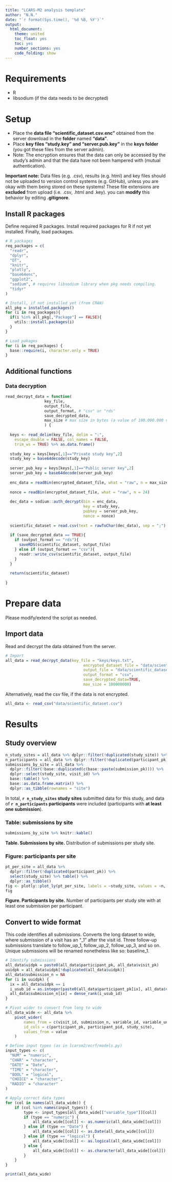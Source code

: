 ```yaml
---
title: "LCARS-M2 analysis template"
author: "N.N."
date: "`r format(Sys.time(), '%d %B, %Y')`"
output:
  html_document:
    theme: united
    toc_float: yes
    toc: yes
    number_sections: yes
    code_folding: show
---
```


# Requirements
* R
* libsodium (if the data needs to be decrypted)


# Setup

* Place the **data file "scientific_dataset.csv.enc"** obtained from the server download in the **folder** named **"data"**.
* Place **key files "study.key" and "server.pub.key"** in the **keys folder** (you got these files from the server admin).
* Note: The encryption ensures that the data can only be accessed by the study's admin and that the data have not been hampered with (mutual authentication).

**Important note:** Data files (e.g. .csv), results (e.g. html) and key files should not be uploaded to version control systems (e.g. GitHub), unless you are okay with them being stored on these systems! These file extensions are **excluded** from upload (i.e. .csv, .html and .key). you can **modify** this behavior by editing **.gitignore**.


## Install R packages

Define required R packages. Install required packages for R if not yet installed. Finally, load packages.

```r
# R packages
req_packages = c(
  "readr",
  "dplyr",
  "DT",
  "knitr",
  "plotly",
  "base64enc",
  "ggplot2",
  "sodium", # requires libsodium library when pkg needs compiling.
  "tidyr"
)

# Install, if not installed yet (from CRAN)
all_pkg = installed.packages()
for (i in req_packages){
  if(i %in% all_pkg[,"Package"] == FALSE){
    utils::install.packages(i)
  }
}

# Load pakages
for (i in req_packages) {
  base::require(i, character.only = TRUE)
}
```


## Additional functions

### Data decryption

```r
read_decrpyt_data = function(
                 key_file,
                 output_file,
                 output_format, # "csv" or "rds"
                 save_decrypted_data,
                 max_size # max size in bytes (a value of 100.000.000 value corresponds to 100 MB, adjust if more is needed!)
                 ) {
  
  keys <- read_delim(key_file, delim = ":", 
    escape_double = FALSE, col_names = FALSE, 
    trim_ws = TRUE) %>% as.data.frame()
  
  study_key = keys[keys[,1]=="Private study key",2]
  study_key = base64decode(study_key)
  
  server_pub_key = keys[keys[,1]=="Public server key",2]
  server_pub_key = base64decode(server_pub_key)
  
  enc_data = readBin(encrypted_dataset_file, what = "raw", n = max_size)[-(1:24)]
  
  nonce = readBin(encrypted_dataset_file, what = "raw", n = 24)
  
  dec_data = sodium::auth_decrypt(bin = enc_data,
                                  key = study_key,
                                  pubkey = server_pub_key,
                                  nonce = nonce)
  
  scientific_dataset = read.csv(text = rawToChar(dec_data), sep = ";") 
  
  if (save_decrypted_data == TRUE){
    if (output_format == "rds"){
      saveRDS(scientific_dataset, output_file)
    } else if (output_format == "csv"){
      readr::write_csv(scientific_dataset, output_file)
    }
  }
  
  return(scientific_dataset)
  
}
```


# Prepare data
Please modify/extend the script as needed.

## Import data

Read and decrypt the data obtained from the server.
```r
# Import
all_data = read_decrpyt_data(key_file = "keys/keys.txt",
                                  encrypted_dataset_file = "data/scientific_dataset.csv.enc",
                                  output_file = "data/scientific_dataset.csv",
                                  output_format = "csv",
                                  save_decrypted_data=TRUE,
                                  max_size = 100000000)
```

Alternatively, read the csv file, if the data is not encrypted.
```r
all_data <- read_csv("data/scientific_dataset.csv")
```


# Results

## Study overview
```r
n_study_sites = all_data %>% dplyr::filter(!duplicated(study_site)) %>% base::nrow()
n_participants = all_data %>% dplyr::filter(!duplicated(participant_pk)) %>% base::nrow()
submissions_by_site = all_data %>%
  dplyr::filter(!base::duplicated(c(base::paste(submission_pk)))) %>%
  dplyr::select(study_site, visit_id) %>%
  base::table() %>% 
  base::as.data.frame.matrix() %>%
  dplyr::as_tibble(rownames = "site")
```

In total, **`r n_study_sites` study sites** submitted data for this study, and data of **`r n_participants` participants** were included (participants with **at least one submission**).

### Table: submissions by site
```r
submissions_by_site %>% knitr::kable()
```
**Table. Submissions by site.** Distribution of submissions per study site.


### Figure: participants per site
```r
pt_per_site = all_data %>%
  dplyr::filter(!duplicated(participant_pk)) %>%
  select(study_site) %>% table() %>%
  dplyr::as_tibble()
fig <- plotly::plot_ly(pt_per_site, labels = ~study_site, values = ~n, type = 'pie')
fig
```
**Figure. Participants by site.** Number of participants per study site with at least one submission per participant.


## Convert to wide format
This code identifies all submissions. Converts the long dataset to wide, where submission of a visit has an "_1" after the visit id. 
Three follow-up submissions translate to follow_up_1, follow_up_2, follow_up_3, and so on. Unique submissions will be renamed nonetheless like so: baseline_1.
```r
# Identify submissions
all_data$uidpk = paste0(all_data$participant_pk, all_data$visit_pk)
uuidpk = all_data$uidpk[!duplicated(all_data$uidpk)]
all_data$submission_n = NA
for (i in uuidpk) {
  ix = all_data$uidpk == i
  i_usub_id = as.integer(paste0(all_data$participant_pk[ix], all_data$visit_pk[ix], all_data$submission_pk[ix]))
  all_data$submission_n[ix] = dense_rank(i_usub_id)
}

# Pivot wider to convert from long to wide 
all_data_wide <- all_data %>%
    pivot_wider(
        names_from = c(visit_id, submission_n, variable_id, variable_unit), # if you want each submission as row, remove submission_n below
        id_cols = c(participant_pk, participant_pid, study_site),
        values_from = value
    )

# Define input types (as in lcarsm2/ecrf/models.py)
input_types <- c(
  "NUM" = "numeric",
  "CHAR" = "character",
  "DATE" = "Date",
  "TIME" = "character",
  "BOOL" = "logical",
  "CHOICE" = "character",
  "RADIO" = "character"
)

# Apply correct data types
for (col in names(all_data_wide)) {
    if (col %in% names(input_types)) {
        type <- input_types[all_data_wide[["variable_type"]][col]]
        if (type == "numeric") {
            all_data_wide[[col]] <- as.numeric(all_data_wide[[col]])
        } else if (type == "Date") {
            all_data_wide[[col]] <- as.Date(all_data_wide[[col]])
        } else if (type == "logical") {
            all_data_wide[[col]] <- as.logical(all_data_wide[[col]])
        } else {
            all_data_wide[[col]] <- as.character(all_data_wide[[col]])
        }
    }
}

print(all_data_wide)
```

